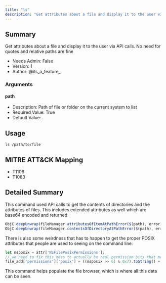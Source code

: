 ```yaml
---
title: "ls"
description: "Get attributes about a file and display it to the user via API calls. No need for quotes and relative paths are fine"
---
```


## Summary

Get attributes about a file and display it to the user via API calls. No need for quotes and relative paths are fine 
- Needs Admin: False  
- Version: 1  
- Author: @its_a_feature_  

### Arguments

#### path

- Description: Path of file or folder on the current system to list   
- Required Value: True  
- Default Value: .  

## Usage

```
ls /path/to/file
```

## MITRE ATT&CK Mapping

- T1106  
- T1083  
## Detailed Summary
This command used API calls to get the contents of directories and the attributes of files. This includes extended attributes as well which are base64 encoded and returned:
```javascript
ObjC.deepUnwrap(fileManager.attributesOfItemAtPathError($(path), error));
ObjC.deepUnwrap(fileManager.contentsOfDirectoryAtPathError($(path), error));
```

There is also some weirdness that has to happen to get the proper POSIX attributes that people are used to seeing on the command line:
```javascript
let nsposix = attr['NSFilePosixPermissions'];
// we need to fix this mess to actually be real permission bits that make sense
file_add['permissions']['posix'] = ((nsposix >> 6) & 0x7).toString() + ((nsposix >> 3) & 0x7).toString() + (nsposix & 0x7).toString();
```

This command helps populate the file browser, which is where all this data can be seen.
